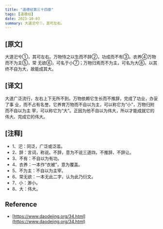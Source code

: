 ```yaml
---
title: "道德经第三十四章"
tags: [道德经]
date: 2023-10-03
summary: 大道汜兮①，其可左右。
---
```


## [原文]

大道汜兮①，其可左右。万物恃之以生而不辞②，功成而不有③。衣养④万物而不为主⑤，常
无欲⑥，可名于小⑦；万物归焉而不为主，可名为大⑧。以其终不自为大，故能成其大。

## [译文]

大道广泛流行，左右上下无所不到。万物依赖它生长而不推辞，完成了功业，办妥了事
业，而不占有名誉。它养育万物而不自以为主，可以称它为“小”，万物归附而不自以为主
宰，可以称它为“大”。正因为他不自以为伟大，所以才能成就它的伟大、完成它的伟大。

## [注释]

- 1、汜：同泛，广泛或泛滥。
- 2、辞：言词，称说。不辞，意为不说三道四，不推辞、不辞让。
- 3、不有：不自以为有功。
- 4、衣养：一本作“衣被”，意为覆盖。
- 5、不为主：不自以为主宰。
- 6、常无欲：一本无此二字，认为此乃衍文。
- 7、小：渺小。
- 8、大：伟大。

## Reference 

- [https://www.daodejing.org/34.html](https://www.daodejing.org/34.html)